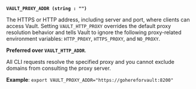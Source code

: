 <a id="standard-vault_proxy_addr" />

**`VAULT_PROXY_ADDR (string : "")`**

The HTTPS or HTTP address, including server and port, where clients can access
Vault. Setting `VAULT_HTTP_PROXY` overrides the default proxy resolution
behavior and tells Vault to ignore the following proxy-related environment
variables: `HTTP_PROXY`, `HTTPS_PROXY`, and `NO_PROXY`.

**Preferred over `VAULT_HTTP_ADDR`**.

All CLI requests resolve the specified proxy and you cannot exclude domains from
consulting the proxy server.

**Example**: `export VAULT_PROXY_ADDR="https://gohereforvault:8200"`


